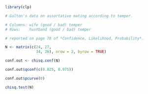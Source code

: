 ```r
library(clp)
```


```r

# Galton's data on assortative mating according to temper.

# Columns: wife (good / bad) temper
# Rows:    hustband (good / bad) temper

# reported on page 78 of *Confidence, Likelihood, Probability*.

N <- matrix(c(24, 27,
              34, 26), nrow = 2, byrow = TRUE)

conf.out <- chisq.conf(N)
```

```r

conf.out$qconf(c(0.025, 0.975))

conf.out$pcurve(0)

chisq.test(N)
```

